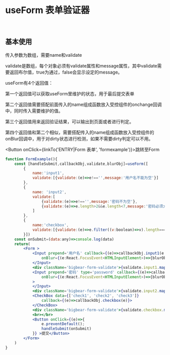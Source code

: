 


<Meta title='HOOKS|useForm 表单验证器'/>

<br/>

# useForm 表单验证器

<br/>

## 基本使用

传入参数为数组，需要name和validate

validate是数组，每个对象必须有validate属性和message属性，其中validate需要返回布尔值，true为通过，false会显示设定的message。

useForm有4个返回值：

第一个返回值可以获取useForm里维护的状态，用于最后提交表单

第二个返回值需要搭配前面传入的name组成函数放入受控组件的onchange回调中，同时传入需要维护的值。

第三个返回值用来返回验证结果，可以输出到页面或者进行判定。

第四个返回值和第二个相似，需要搭配传入的name组成函数放入受控组件的onBlur回调中，用于对dirty状态进行检测，如果不需要dirty判定可以不用。

<Button onClick={linkTo('ENTRY|Form 表单', 'formexample')}>跳转至Form</Button>


```jsx
function FormExample(){
    const [handleSubmit,callbackObj,validate,blurObj]=useForm([ 
        {
            name:'input1',
            validate:[{validate:(e)=>e!=='',message:'用户名不能为空'}]
        },
        {
            name: 'input2',
            validate:[
                {validate:(e)=>e!=='',message:'密码不为空'},
                {validate:(e)=>e.length>2&&e.length<7,message:'密码必须大于2位或者小于7位'}
            ]
        },
        {
            name:'checkbox',
            validate:[{validate:(e)=>e.filter((v:boolean)=>v).length===3,message:'必须3个都选上'}],
        }])
    const onSubmit=(data:any)=>console.log(data)
    return(
        <Form >
            <Input prepend='用户名' callback={(e)=>callbackObj.input1(e.target.value)} 
                onBlur={(e:React.FocusEvent<HTMLInputElement>)=>{blurObj.input1(e.target.value)}} >
            </Input>
            <div className='bigbear-form-validate'>{validate.input1.map((v:string)=>v)}</div>
            <Input prepend='密码' type='password' callback={(e)=>callbackObj.input2(e.target.value)}
                onBlur={(e:React.FocusEvent<HTMLInputElement>)=>{blurObj.input2(e.target.value)}}
            >
            </Input>
            <div className='bigbear-form-validate'>{validate.input2.map((v:string,i:number)=><div key={i}>{v}</div>)}</div>
            <CheckBox data={['check1', 'check2', 'check3']}
                callback={(e)=>callbackObj.checkbox(e)}>
            </CheckBox>
            <div className='bigbear-form-validate'>{validate.checkbox.map((v:string)=>v)}</div>
            <br></br>
            <Button onClick={(e)=>{
                e.preventDefault();
                handleSubmit(onSubmit)
            }} >提交</Button>
        </Form>
    )
}
```


<Story name='FormExample'>
    <FormExample></FormExample>
</Story>
